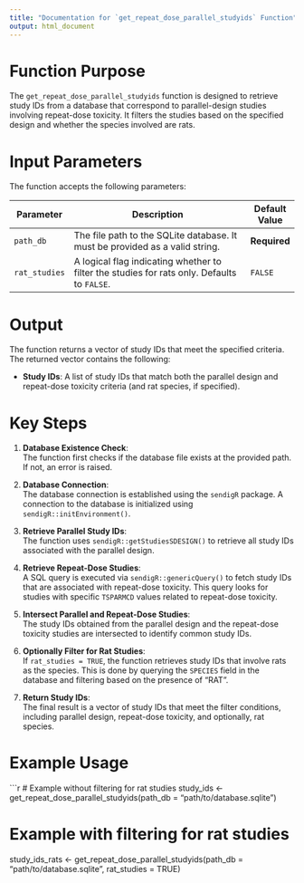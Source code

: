 ```yaml
---
title: "Documentation for `get_repeat_dose_parallel_studyids` Function"
output: html_document
---
```


# Function Purpose

The `get_repeat_dose_parallel_studyids` function is designed to retrieve study IDs from a database that correspond to parallel-design studies involving repeat-dose toxicity. It filters the studies based on the specified design and whether the species involved are rats.

# Input Parameters

The function accepts the following parameters:

| **Parameter**             | **Description**                                                                                          | **Default Value** |
|---------------------------|----------------------------------------------------------------------------------------------------------|-------------------|
| `path_db`                 | The file path to the SQLite database. It must be provided as a valid string.                             | **Required**      |
| `rat_studies`             | A logical flag indicating whether to filter the studies for rats only. Defaults to `FALSE`.              | `FALSE`           |

# Output

The function returns a vector of study IDs that meet the specified criteria. The returned vector contains the following:

- **Study IDs**: A list of study IDs that match both the parallel design and repeat-dose toxicity criteria (and rat species, if specified).

# Key Steps

1. **Database Existence Check**:  
   The function first checks if the database file exists at the provided path. If not, an error is raised.

2. **Database Connection**:  
   The database connection is established using the `sendigR` package. A connection to the database is initialized using `sendigR::initEnvironment()`.

3. **Retrieve Parallel Study IDs**:  
   The function uses `sendigR::getStudiesSDESIGN()` to retrieve all study IDs associated with the parallel design.

4. **Retrieve Repeat-Dose Studies**:  
   A SQL query is executed via `sendigR::genericQuery()` to fetch study IDs that are associated with repeat-dose toxicity. This query looks for studies with specific `TSPARMCD` values related to repeat-dose toxicity.

5. **Intersect Parallel and Repeat-Dose Studies**:  
   The study IDs obtained from the parallel design and the repeat-dose toxicity studies are intersected to identify common study IDs.

6. **Optionally Filter for Rat Studies**:  
   If `rat_studies = TRUE`, the function retrieves study IDs that involve rats as the species. This is done by querying the `SPECIES` field in the database and filtering based on the presence of "RAT".

7. **Return Study IDs**:  
   The final result is a vector of study IDs that meet the filter conditions, including parallel design, repeat-dose toxicity, and optionally, rat species.

# Example Usage

```r
# Example without filtering for rat studies
study_ids <- get_repeat_dose_parallel_studyids(path_db = "path/to/database.sqlite")

# Example with filtering for rat studies
study_ids_rats <- get_repeat_dose_parallel_studyids(path_db = "path/to/database.sqlite", rat_studies = TRUE)
